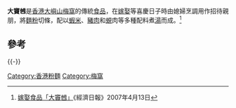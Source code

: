 '''大竇乸'''是[[香港|香港]][[大嶼山|大嶼山]][[梅窩|梅窩]]的傳統[[食品|食品]]，在[[嫁|嫁]][[娶|娶]]等喜慶日子時由媳婦烹調用作招待親朋，將[[麵粉|麵粉]]切條，配以[[蝦米|蝦米]]、[[豬肉|豬肉]]和[[蜆|蜆]]肉等多種配料煮[[湯|湯]]而成。<ref>[http://www.hket.com/eti/article/3163d2a4-6c78-4d56-913e-81bbeae8b4af-703884 嫁娶食品「大竇乸」]{{Dead link|date=2018年10月 |bot=InternetArchiveBot |fix-attempted=yes }}《經濟日報》2007年4月13日</ref>

==參考==
{{reflist}}

{{-}}

[[Category:香港粉麵|Category:香港粉麵]]
[[Category:梅窩|Category:梅窩]]